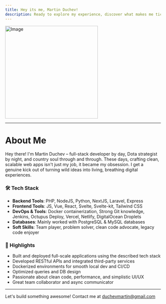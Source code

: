 ```yaml
---
title: Hey its me, Martin Duchev!
description: Ready to explore my experience, discover what makes me tick as a developer, or discuss how we could collaborate to build something amazing? Let's connect and see what we can create together.
---
```


<div className="flex flex-col items-center justify-center text-center ">
    <Image
        src="/profile-rbd.jpg"
        width="300"
        height="300"
        alt="Image"
        className="rounded-full w-60 h-60 md:w-80 md:h-80 lg:w-96 lg:h-96 object-cover border-2 border-slate-600 p-2 dark:border-slate-300"
    />
</div>

<div className="social flex justify-center items-center gap-4">
    <Link
        href="https://www.linkedin.com/in/martin-duchev-666672162/"
        target="_blank"
    >
        <CiLinkedin size={42} />
    </Link>
    <Link href="https://github.com/e-goat" target="_blank">
        <FaGithub href="" size={32} />
    </Link>
</div>

---

# About Me

Hey there! I'm Martin Duchev – full-stack developer by day, Dota strategist by night, and country soul through and through. These days, crafting clean, scalable web apps isn't just my job, it became my obsession. I get a genuine kick out of turning wild ideas into living, breathing digital experiences.

### 🛠️ Tech Stack

- **Backend Tools**: PHP, NodeJS, Python, NextJS, Laravel, Express
- **Frontend Tools**: JS, Vue, React, Svelte, Svelte-kit, Tailwind CSS
- **DevOps & Tools**: Docker containerization, Strong Git knowledge, Jenkins, Octupus Deploy, Vercel, Netlify, DigitalOcean Droplets
- **Databases**: Mainly worked with PostgreSQL & MySQL databases
- **Soft Skills**: Team player, problem solver, clean code advocate, legacy code enjoyer

### 📌 Highlights

- Built and deployed full-scale applications using the described tech stack
- Developed RESTful APIs and integrated third-party services
- Dockerized environments for smooth local dev and CI/CD
- Optimized queries and DB design
- Passionate about clean code, performance, and simplistic UI/UX
- Great team collaborator and async communicator

---

<div className="flex flex-col items-center justify-center text-center gap-2">
    Let's build something awesome! Contact me at
    <a href="mailto:duchevmartin@gmail.com" className="inline-block">
        duchevmartin@gmail.com
    </a>
</div>
